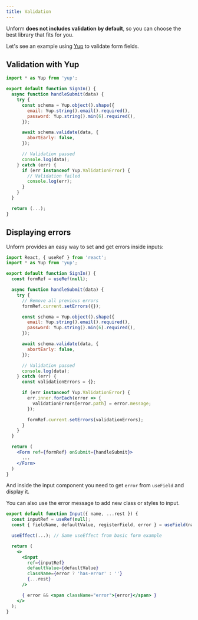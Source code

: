 ```yaml
---
title: Validation
---
```


Unform **does not includes validation by default**, so you can choose the best library that fits for you.

Let's see an example using [Yup](https://github.com/jquense/yup) to validate form fields.

## Validation with Yup

```jsx lineNumbers=true
import * as Yup from 'yup';

export default function SignIn() {
  async function handleSubmit(data) {
    try {
      const schema = Yup.object().shape({
        email: Yup.string().email().required(),
        password: Yup.string().min(6).required(),
      });

      await schema.validate(data, {
        abortEarly: false,
      });

      // Validation passed
      console.log(data);
    } catch (err) {
      if (err instanceof Yup.ValidationError) {
        // Validation failed
        console.log(err);
      }
    }
  }

  return (...);
}
```

## Displaying errors

Unform provides an easy way to set and get errors inside inputs:

```jsx title=SignIn.jsx lineNumbers=true
import React, { useRef } from 'react';
import * as Yup from 'yup';

export default function SignIn() {
  const formRef = useRef(null);

  async function handleSubmit(data) {
    try {
      // Remove all previous errors
      formRef.current.setErrors({});

      const schema = Yup.object().shape({
        email: Yup.string().email().required(),
        password: Yup.string().min(6).required(),
      });

      await schema.validate(data, {
        abortEarly: false,
      });

      // Validation passed
      console.log(data);
    } catch (err) {
      const validationErrors = {};

      if (err instanceof Yup.ValidationError) {
        err.inner.forEach(error => {
          validationErrors[error.path] = error.message;
        });

        formRef.current.setErrors(validationErrors);
      }
    }
  }

  return (
    <Form ref={formRef} onSubmit={handleSubmit}>
      ...
    </Form>
  )
}
```

And inside the input component you need to get `error` from `useField` and display it.

You can also use the error message to add new class or styles to input.

```jsx title=components/Input.js lineNumbers=true
export default function Input({ name, ...rest }) {
  const inputRef = useRef(null);
  const { fieldName, defaultValue, registerField, error } = useField(name);

  useEffect(...); // Same useEffect from basic form example

  return (
    <>
      <input
        ref={inputRef}
        defaultValue={defaultValue}
        className={error ? 'has-error' : ''}
        {...rest}
      />

      { error && <span className="error">{error}</span> }
    </>
  );
}
```
